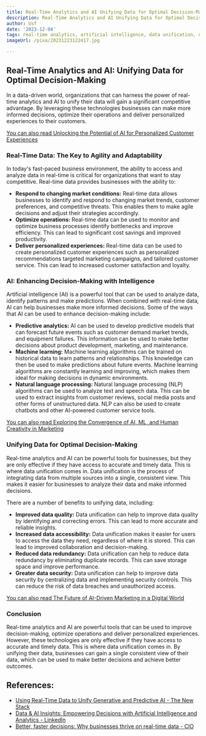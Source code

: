 ```yaml
---
title: Real-Time Analytics and AI Unifying Data for Optimal Decision-Making
description: Real-Time Analytics and AI Unifying Data for Optimal Decision-Making
author: Usf
date: '2023-12-04'
tags: real-time analytics, artificial intelligence, data unification, optimal decision-making
imageUrl: /pixa/20231223122417.jpg

---
```

## Real-Time  Analytics and AI: Unifying Data for Optimal Decision-Making

In a data-driven  world, organizations that can harness the power of real-time analytics and AI to unify their data will gain  a significant competitive advantage.  By leveraging  these  technologies businesses can make  more informed decisions, optimize their operations and deliver personalized experiences to their customers.

[You can also read Unlocking the Potential of AI for  Personalized Customer  Experiences](Unlocking%20the%20Potential%20of%20AI%20for%20Personalized%20Customer%20Experiences)


### Real-Time Data: The Key to Agility and Adaptability

In today's fast-paced business environment, the  ability to access and analyze data in real-time  is  critical for organizations that want to stay competitive.  Real-time data provides businesses with  the ability to:

* **Respond to changing market conditions:** Real-time data allows businesses to identify and respond to changing  market trends, customer preferences, and competitive threats. This enables them to make agile decisions and  adjust  their strategies accordingly.
* **Optimize operations:** Real-time data can be used to monitor and  optimize business processes identify bottlenecks and improve efficiency.  This can lead to significant cost savings and improved productivity.
*  **Deliver personalized experiences:** Real-time data can be used to create personalized customer experiences such as  personalized recommendations targeted marketing campaigns,  and tailored customer service. This can lead to increased customer satisfaction and loyalty.

### AI: Enhancing Decision-Making with Intelligence

Artificial intelligence (AI) is  a powerful tool that can be used to analyze data, identify patterns  and make predictions. When combined with real-time data, AI can help businesses make  more informed decisions. Some of the ways that AI can be used to enhance decision-making include:

* **Predictive analytics:** AI can be used to develop predictive models that can forecast future events such as customer demand market trends, and equipment failures. This information can be  used to make better decisions about product development, marketing, and maintenance.
* **Machine learning:** Machine learning algorithms can be trained  on  historical data to learn patterns and relationships. This knowledge can then be used  to make predictions about future events. Machine learning algorithms are  constantly  learning and improving, which makes them ideal for making decisions in dynamic environments.
*  **Natural language processing:** Natural  language processing (NLP) algorithms can be used to analyze  text and speech data. This  can  be used to extract insights from  customer reviews, social media posts and other forms of  unstructured data. NLP can also be used to create chatbots and other AI-powered customer service tools.

[You can also  read Exploring the Convergence of AI, ML, and Human  Creativity in Marketing](Exploring%20the%20Convergence%20of%20AI%2C%20ML%2C%20and%20Human%20Creativity%20in%20Marketing)


### Unifying Data  for Optimal Decision-Making

Real-time analytics and AI can be  powerful tools for businesses,  but they are only effective if they have access to accurate and timely data. This  is where data unification comes in. Data unification is the process of integrating data from multiple sources into a single, consistent view. This makes it easier for  businesses  to analyze their data and make informed decisions.

There are a number of benefits to unifying data, including:

* **Improved data quality:** Data unification can help to improve data quality  by identifying and correcting errors. This can lead to more accurate and reliable insights.
* **Increased  data accessibility:** Data unification makes it easier for users to access the  data they need, regardless of where it is stored. This  can lead to improved collaboration and decision-making.
* **Reduced data redundancy:** Data unification can help to reduce data  redundancy by eliminating duplicate records. This can save storage space and improve performance.
* **Greater data security:** Data unification  can help  to improve data security by centralizing data and implementing security controls. This can reduce the risk of data breaches and unauthorized access.

[You can also read The Future of AI-Driven Marketing in  a Digital World](The%20Future%20of%20AI-Driven%20Marketing%20in%20a%20Digital%20World)


### Conclusion

Real-time analytics and AI  are powerful tools that can  be used to  improve  decision-making, optimize operations and  deliver personalized experiences. However, these technologies are only effective  if they have access to accurate and timely  data.  This is  where data unification comes in. By unifying their data, businesses can  gain a single consistent view of their data, which can be used to  make better decisions and achieve better outcomes.

## References:
- [Using Real-Time Data to Unify Generative and Predictive AI - The New Stack](https://thenewstack.io/using-real-time-data-to-unify-generative-and-predictive-ai/)
- [Data & AI Insights: Empowering Decisions with Artificial Intelligence and Analytics - LinkedIn](https://www.linkedin.com/pulse/data-ai-insights-empowering-decisions-artificial-intelligence-jha-1f)
- [Better, faster decisions: Why businesses thrive on real-time data - CIO](https://www.cio.com/article/406495/better-faster-decisions-why-businesses-thrive-on-real-time-data.html)
